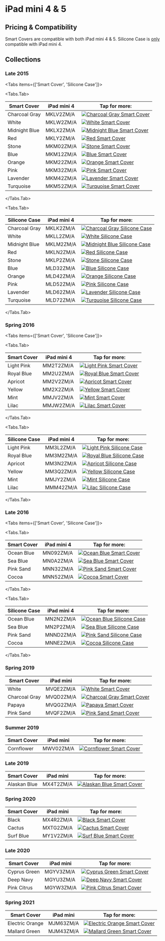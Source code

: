 
# iPad mini 4 & 5

## Pricing & Compatibility

Smart Covers are compatible with both iPad mini 4 & 5. Silicone Case is [only](https://ebookfriendly.com/apple-ipad-mini-5-2019-cases-compatible-earlier-model/) compatible with iPad mini 4.

## Collections

### Late 2015

<Tabs
  items={['Smart Cover', 'Silicone Case']}>

<Tabs.Tab>

| Smart Cover | iPad mini 4 | Tap for more: |
| --- | --- | --- |
| Charcoal Gray | MKLV2<wbr/>ZM/A | <a href="/ipad_mini4/MKLV2" target="_blank">![Charcoal Gray Smart Cover](/everypreview/MKLV2.png)</a> |
| White | MKLW2<wbr/>ZM/A | <a href="/ipad_mini4/MKLW2" target="_blank">![White Smart Cover](/everypreview/MKLW2.png)</a> |
| Midnight Blue | MKLX2<wbr/>ZM/A | <a href="/ipad_mini4/MKLX2" target="_blank">![Midnight Blue Smart Cover](/everypreview/MKLX2.png)</a> |
| Red | MKLY2<wbr/>ZM/A | <a href="/ipad_mini4/MKLY2" target="_blank">![Red Smart Cover](/everypreview/MKLY2.png)</a> |
| Stone | MKM02<wbr/>ZM/A | <a href="/ipad_mini4/MKM02" target="_blank">![Stone Smart Cover](/everypreview/MKM02.png)</a> |
| Blue | MKM12<wbr/>ZM/A | <a href="/ipad_mini4/MKM12" target="_blank">![Blue Smart Cover](/everypreview/MKM12.png)</a> |
| Orange | MKM22<wbr/>ZM/A | <a href="/ipad_mini4/MKM22" target="_blank">![Orange Smart Cover](/everypreview/MKM22.png)</a> |
| Pink | MKM32<wbr/>ZM/A | <a href="/ipad_mini4/MKM32" target="_blank">![Pink Smart Cover](/everypreview/MKM32.png)</a> |
| Lavender | MKM42<wbr/>ZM/A | <a href="/ipad_mini4/MKM42" target="_blank">![Lavender Smart Cover](/everypreview/MKM42.png)</a> |
| Turquoise | MKM52<wbr/>ZM/A | <a href="/ipad_mini4/MKM52" target="_blank">![Turquoise Smart Cover](/everypreview/MKM52.png)</a> |

</Tabs.Tab>

<Tabs.Tab>

| Silicone Case | iPad mini 4 | Tap for more: |
| --- | --- | --- |
| Charcoal Gray | MKLK2<wbr/>ZM/A | <a href="/ipad_mini4/MKLK2" target="_blank">![Charcoal Gray Silicone Case](/everypreview/MKLK2.png)</a> |
| White | MKLL2<wbr/>ZM/A | <a href="/ipad_mini4/MKLL2" target="_blank">![White Silicone Case](/everypreview/MKLL2.png)</a> |
| Midnight Blue | MKLM2<wbr/>ZM/A | <a href="/ipad_mini4/MKLM2" target="_blank">![Midnight Blue Silicone Case](/everypreview/MKLM2.png)</a> |
| Red | MKLN2<wbr/>ZM/A | <a href="/ipad_mini4/MKLN2" target="_blank">![Red Silicone Case](/everypreview/MKLN2.png)</a> |
| Stone | MKLP2<wbr/>ZM/A | <a href="/ipad_mini4/MKLP2" target="_blank">![Stone Silicone Case](/everypreview/MKLP2.png)</a> |
| Blue | MLD32<wbr/>ZM/A | <a href="/ipad_mini4/MLD32" target="_blank">![Blue Silicone Case](/everypreview/MLD32.png)</a> |
| Orange | MLD42<wbr/>ZM/A | <a href="/ipad_mini4/MLD42" target="_blank">![Orange Silicone Case](/everypreview/MLD42.png)</a> |
| Pink | MLD52<wbr/>ZM/A | <a href="/ipad_mini4/MLD52" target="_blank">![Pink Silicone Case](/everypreview/MLD52.png)</a> |
| Lavender | MLD62<wbr/>ZM/A | <a href="/ipad_mini4/MLD62" target="_blank">![Lavender Silicone Case](/everypreview/MLD62.png)</a> |
| Turquoise | MLD72<wbr/>ZM/A | <a href="/ipad_mini4/MLD72" target="_blank">![Turquoise Silicone Case](/everypreview/MLD72.png)</a> |

</Tabs.Tab>
</Tabs>

### Spring 2016

<Tabs
  items={['Smart Cover', 'Silicone Case']}>

<Tabs.Tab>

| Smart Cover | iPad mini 4 | Tap for more: |
| --- | --- | --- |
| Light Pink | MM2T2<wbr/>ZM/A | <a href="/ipad_mini4/MM2T2" target="_blank">![Light Pink Smart Cover](/everypreview/MM2T2.png)</a> |
| Royal Blue | MM2U2<wbr/>ZM/A | <a href="/ipad_mini4/MM2U2" target="_blank">![Royal Blue Smart Cover](/everypreview/MM2U2.png)</a> |
| Apricot | MM2V2<wbr/>ZM/A | <a href="/ipad_mini4/MM2V2" target="_blank">![Apricot Smart Cover](/everypreview/MM2V2.png)</a> |
| Yellow | MM2X2<wbr/>ZM/A | <a href="/ipad_mini4/MM2X2" target="_blank">![Yellow Smart Cover](/everypreview/MM2X2.png)</a> |
| Mint | MMJV2<wbr/>ZM/A | <a href="/ipad_mini4/MMJV2" target="_blank">![Mint Smart Cover](/everypreview/MMJV2.png)</a> |
| Lilac | MMJW2<wbr/>ZM/A | <a href="/ipad_mini4/MMJW2" target="_blank">![Lilac Smart Cover](/everypreview/MMJW2.png)</a> |

</Tabs.Tab>

<Tabs.Tab>

| Silicone Case | iPad mini 4 | Tap for more: |
| --- | --- | --- |
| Light Pink | MM3L2<wbr/>ZM/A | <a href="/ipad_mini4/MM3L2" target="_blank">![Light Pink Silicone Case](/everypreview/MM3L2.png)</a> |
| Royal Blue | MM3M2<wbr/>ZM/A | <a href="/ipad_mini4/MM3M2" target="_blank">![Royal Blue Silicone Case](/everypreview/MM3M2.png)</a> |
| Apricot | MM3N2<wbr/>ZM/A | <a href="/ipad_mini4/MM3N2" target="_blank">![Apricot Silicone Case](/everypreview/MM3N2.png)</a> |
| Yellow | MM3Q2<wbr/>ZM/A | <a href="/ipad_mini4/MM3Q2" target="_blank">![Yellow Silicone Case](/everypreview/MM3Q2.png)</a> |
| Mint | MMJY2<wbr/>ZM/A | <a href="/ipad_mini4/MMJY2" target="_blank">![Mint Silicone Case](/everypreview/MMJY2.png)</a> |
| Lilac | MMM42<wbr/>ZM/A | <a href="/ipad_mini4/MMM42" target="_blank">![Lilac Silicone Case](/everypreview/MMM42.png)</a> |

</Tabs.Tab>
</Tabs>

### Late 2016

<Tabs
  items={['Smart Cover', 'Silicone Case']}>

<Tabs.Tab>

| Smart Cover | iPad mini 4 | Tap for more: |
| --- | --- | --- |
| Ocean Blue | MN092<wbr/>ZM/A | <a href="/ipad_mini4/MN092" target="_blank">![Ocean Blue Smart Cover](/everypreview/MN092.png)</a> |
| Sea Blue | MN0A2<wbr/>ZM/A | <a href="/ipad_mini4/MN0A2" target="_blank">![Sea Blue Smart Cover](/everypreview/MN0A2.png)</a> |
| Pink Sand | MNN32<wbr/>ZM/A | <a href="/ipad_mini4/MNN32" target="_blank">![Pink Sand Smart Cover](/everypreview/MNN32.png)</a> |
| Cocoa | MNN52<wbr/>ZM/A | <a href="/ipad_mini4/MNN52" target="_blank">![Cocoa Smart Cover](/everypreview/MNN52.png)</a> |

</Tabs.Tab>

<Tabs.Tab>

| Silicone Case | iPad mini 4 | Tap for more: |
| --- | --- | --- |
| Ocean Blue | MN2N2<wbr/>ZM/A | <a href="/ipad_mini4/MN2N2" target="_blank">![Ocean Blue Silicone Case](/everypreview/MN2N2.png)</a> |
| Sea Blue | MN2P2<wbr/>ZM/A | <a href="/ipad_mini4/MN2P2" target="_blank">![Sea Blue Silicone Case](/everypreview/MN2P2.png)</a> |
| Pink Sand | MNND2<wbr/>ZM/A | <a href="/ipad_mini4/MNND2" target="_blank">![Pink Sand Silicone Case](/everypreview/MNND2.png)</a> |
| Cocoa | MNNE2<wbr/>ZM/A | <a href="/ipad_mini4/MNNE2" target="_blank">![Cocoa Silicone Case](/everypreview/MNNE2.png)</a> |

</Tabs.Tab>
</Tabs>

### Spring 2019

| Smart Cover | iPad mini | Tap for more: |
| --- | --- | --- |
| White | MVQE2<wbr/>ZM/A | <a href="/ipad_mini4/MVQE2" target="_blank">![White Smart Cover](/everypreview/MVQE2.png)</a> |
| Charcoal Gray | MVQD2<wbr/>ZM/A | <a href="/ipad_mini4/MVQD2" target="_blank">![Charcoal Gray Smart Cover](/everypreview/MVQD2.png)</a> |
| Papaya | MVQG2<wbr/>ZM/A | <a href="/ipad_mini4/MVQG2" target="_blank">![Papaya Smart Cover](/everypreview/MVQG2.png)</a> |
| Pink Sand | MVQF2<wbr/>ZM/A | <a href="/ipad_mini4/MVQF2" target="_blank">![Pink Sand Smart Cover](/everypreview/MVQF2.png)</a> |

### Summer 2019

| Smart Cover | iPad mini | Tap for more: |
| --- | --- | --- |
| Cornflower | MWV02<wbr/>ZM/A | <a href="/ipad_mini4/MWV02" target="_blank">![Cornflower Smart Cover](/everypreview/MWV02.png)</a> |

### Late 2019

| Smart Cover | iPad mini | Tap for more: |
| --- | --- | --- |
| Alaskan Blue | MX4T2<wbr/>ZM/A | <a href="/ipad_mini4/MX4T2" target="_blank">![Alaskan Blue Smart Cover](/everypreview/MX4T2.png)</a> |

### Spring 2020

| Smart Cover | iPad mini | Tap for more: |
| --- | --- | --- |
| Black | MX4R2<wbr/>ZM/A | <a href="/ipad_mini4/MX4R2" target="_blank">![Black Smart Cover](/everypreview/MX4R2.png)</a> |
| Cactus | MXTG2<wbr/>ZM/A | <a href="/ipad_mini4/MXTG2" target="_blank">![Cactus Smart Cover](/everypreview/MXTG2.png)</a> |
| Surf Blue | MY1V2<wbr/>ZM/A | <a href="/ipad_mini4/MY1V2" target="_blank">![Surf Blue Smart Cover](/everypreview/MY1V2.png)</a> |

### Late 2020

| Smart Cover | iPad mini | Tap for more: |
| --- | --- | --- |
| Cyprus Green | MGYV3<wbr/>ZM/A | <a href="/ipad_mini4/MGYV3" target="_blank">![Cyprus Green Smart Cover](/everypreview/MGYV3.png)</a> |
| Deep Navy | MGYU3<wbr/>ZM/A | <a href="/ipad_mini4/MGYU3" target="_blank">![Deep Navy Smart Cover](/everypreview/MGYU3.png)</a> |
| Pink Citrus | MGYW3<wbr/>ZM/A | <a href="/ipad_mini4/MGYW3" target="_blank">![Pink Citrus Smart Cover](/everypreview/MGYW3.png)</a> |

### Spring 2021

| Smart Cover | iPad mini | Tap for more: |
| --- | --- | --- |
| Electric Orange | MJM63<wbr/>ZM/A | <a href="/ipad_mini4/MJM63" target="_blank">![Electric Orange Smart Cover](/everypreview/MJM63.png)</a> |
| Mallard Green | MJM43<wbr/>ZM/A | <a href="/ipad_mini4/MJM43" target="_blank">![Mallard Green Smart Cover](/everypreview/MJM43.png)</a> |
